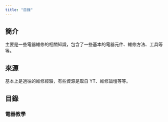 ```yaml
---
title: "目錄"
---
```


## 簡介

主要是一些電器維修的相關知識，包含了一些基本的電器元件、維修方法、工具等等。

## 來源

基本上是過往的維修經驗，有些資源是取自 YT、維修論壇等等。

## 目錄

### 電器教學
<Cards>
  <Card title="冷氣機" href="/repair-appliance/application/air_conditioner" />
  <Card title="洗衣機" href="/repair-appliance/application/washing_machine" />
  <Card title="微波爐" href="/repair-appliance/application/microwave" />
  <Card title="電風扇" href="/repair-appliance/application/fan" />
</Cards>